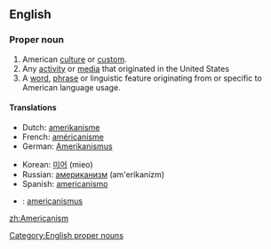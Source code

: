 ==English==

===Proper noun===
{{en-noun|s|-}}

# American [[culture]] or [[custom]].
# Any [[activity]] or [[media]] that originated in the United States
# A [[word]], [[phrase]] or linguistic feature originating from or specific to American language usage.

====Translations====
{{trans-top|linguistic feature}}
*Dutch: [[amerikanisme]] {{n}}
*French: [[américanisme]]
*German: [[Amerikanismus]] {{m}}
{{trans-mid}}
*Korean: [[미어]] (mieo)
*Russian: [[американизм]] (am'erikanízm) {{m}}
*Spanish: [[americanismo]] {{m}}
{{trans-bottom}}

{{trans-top|to be checked}}
*{{ttbc|Latin}}: [[americanismus]]
{{trans-mid}}
{{trans-bottom}}

[[Category:English proper nouns]]

[[zh:Americanism]]